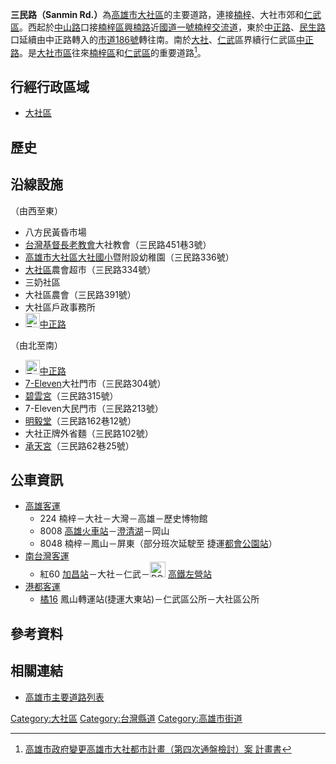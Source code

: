 {{multiple issues|
{{Expand|time=2014-02-10}}
{{refimprove|time=2014-02-02}}
}}
{{Otheruses|三民路|other=同名或類似名的其它條目描述}}
{{Infobox TwRoad2|
|bgcolorh=DARKGREEN
|colorh=white
|code=
|name=三民路
|enname=Sanmin Rd.
|level=部分市道[[File:TW_CHW186.svg|23px]]
|length=
|sec=
|lastext=
|line=
|start=[[楠梓區|楠梓]]、[[大社區|大社區]]交界
|end=[[大社區|大社]]、[[仁武區|仁武區]]交界
|junc=[[中山路_(大社區)|中山路]]、[[三中路_(大社區)|三中路]]、<br>[[自強街_(大社區)|自強街]]、[[新興路_(大社區)|新興路]]、<br> [[中正路_(大社區)|中正路]]、[[民生路_(大社區)|民生路]]、<br>[[翠屏路_(大社區)|翠屏路]]、[[中華路_(大社區)|中華路]]、<br>[[復興路_(大社區)|復興路]]、[[大新路_(大社區)|大新路]]、<br>[[文明路_(大社區)|文明路]]、[[鹽埕巷_(大社區)|鹽埕巷]]、<br>[[文化路_(大社區)|文化路]]、[[中仁路|中仁路]]
|img=
|cap=
|size=
|left=興楠路
|right=中正路
|leftlink=興楠路
|leftdirection=W
|rightlink=中正路 (仁武區)
|rightdirection=S
|SN=[[市道186號|市道186號]]<br>（[[中正路_(大社區)|中正路]]－'''三民路'''－[[中正路_(仁武區)|中正路]]）
|SNtype=ch
|SNNum=186
|SN2=
|SN2type=
|SN2Num=
|SN3=
|SN3type=
|SN3Num=
}}
'''三民路（Sanmin Rd.）'''為[[高雄市|高雄市]][[大社區|大社區]]的主要道路，連接[[楠梓區|楠梓]]、大社市郊和[[仁武區|仁武區]]。西起於[[中山路_(大社區)|中山路]]口接[[楠梓區|楠梓區]][[興楠路|興楠路]]近[[中山高速公路|國道一號]][[楠梓交流道|楠梓交流道]]，東於[[中正路_(大社區)|中正路]]、[[民生路_(大社區)|民生路]]口延續由中正路轉入的[[市道186號|市道186號]]轉往南。南於[[大社區|大社]]、[[仁武區|仁武]]區界續行仁武區[[中正路_(仁武區)|中正路]]。是[[大社區|大社市區]]往來[[楠梓區|楠梓區]]和[[仁武區|仁武區]]的重要道路<ref>[https://urbanebook.kcg.gov.tw/books/wholeway1/974/pdf/source/14338171475862.pdf 高雄市政府變更高雄市大社都市計畫（第四次通盤檢討）案 計畫書]{{Dead link}}</ref>。

== 行經行政區域 ==
* [[大社區|大社區]]

== 歷史 ==
{{expand section}}

== 沿線設施 ==
（由西至東）
* 八方民黃昏市場
* [[台灣基督長老教會|台灣基督長老教會]]大社教會（三民路451巷3號）
* [http://www.dso.ks.edu.tw/ 高雄市大社區大社國小]{{Wayback|url=http://www.dso.ks.edu.tw/ |date=20140128022434 }}暨附設幼稚園（三民路336號）
* [[大社區|大社區]]農會超市（三民路334號）
* 三奶社區
* 大社區農會（三民路391號）
* 大社區戶政事務所
* [[File:TW_CHW186.svg|23px]][[中正路_(大社區)|中正路]]
（由北至南）
* [[File:TW_CHW186.svg|23px]][[中正路_(大社區)|中正路]]
* [[7-Eleven|7-Eleven]]大社門市（三民路304號）
* [[碧雲宮|碧雲宮]]（三民路315號）
* 7-Eleven大民門市（三民路213號）
* [[明毅堂|明毅堂]]（三民路162巷12號）
* 大社正牌外省麵（三民路102號）
* [[承天宮|承天宮]]（三民路62巷25號）

== 公車資訊 ==
* [[高雄客運|高雄客運]]
** 224 楠梓－大社－大灣－高雄－歷史博物館
** 8008 [[高雄火車站|高雄火車站]]－[[澄清湖|澄清湖]]－岡山
** 8048 楠梓－鳳山－屏東（部分班次延駛至<!-- 注释出：[[File:Kaohsiung_Metro_Logo(Logo_Only).svg|23px]] -->捷運[[都會公園站_(臺灣)|都會公園站]]）
* [[南台灣客運|南台灣客運]]
** 紅60 [[加昌站_(公車)|加昌站]]－大社－仁武－[[File:ROC_Taiwan_Railways_Administration_Logo.svg|25px]]<!-- 注释出：[[File:Kaohsiung_Metro_Logo(Logo_Only).svg|25px]] --><!-- 注释出：[[File:THSR_no_text.svg|32px]] -->[[新左營車站|高鐵左營站]]
* [[港都客運|港都客運]]
** [[高雄市公車橘16路|橘16]] 鳳山轉運站(捷運大東站)－仁武區公所－大社區公所

== 參考資料 ==
{{reflist}}

== 相關連結 ==
* [[高雄市主要道路列表|高雄市主要道路列表]]

{{高雄市重要道路}}
{{DEFAULTSORT:Sanmin}}
[[Category:大社區|Category:大社區]]
[[Category:台灣縣道|Category:台灣縣道]]
[[Category:高雄市街道|Category:高雄市街道]]